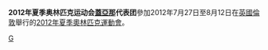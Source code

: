 {{noteTA|G1=Sports}}
{{Infobox Country Olympics
|NOC = GUY
|games = 2012年夏季
|competitors=6
|sports=3
|flagbearer=
}}
'''2012年夏季奥林匹克运动会[[蓋亞那|蓋亞那]]代表团'''參加2012年7月27日至8月12日在[[英國|英國]][[倫敦|倫敦]]舉行的[[2012年夏季奧林匹克運動會|2012年夏季奧林匹克運動會]]。

{{Nations at the 2012 Summer Olympics}}

[[Category:2012年夏季奧林匹克運動會代表團|G]]